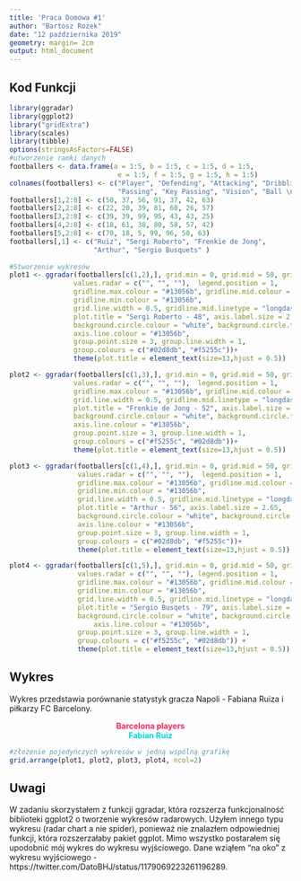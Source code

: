 ```yaml
---
title: 'Praca Domowa #1'
author: "Bartosz Rożek"
date: "12 października 2019"
geometry: margin= 2cm
output: html_document
---
```


## Kod Funkcji
```r
library(ggradar)
library(ggplot2)
library("gridExtra")
library(scales)
library(tibble)
options(stringsAsFactors=FALSE)
#utworzenie ramki danych
footballers <- data.frame(a = 1:5, b = 1:5, c = 1:5, d = 1:5,
                           e = 1:5, f = 1:5, g = 1:5, h = 1:5)
colnames(footballers) <- c("Player", "Defending", "Attacking", "Dribbling", 
                           "Passing", "Key Passing", "Vision", "Ball \n progression")
footballers[1,2:8] <- c(50, 37, 56, 91, 37, 42, 63)
footballers[2,2:8] <- c(22, 20, 39, 81, 60, 26, 57)
footballers[3,2:8] <- c(39, 39, 99, 95, 43, 43, 25)
footballers[4,2:8] <- c(18, 61, 38, 80, 58, 57, 42)
footballers[5,2:8] <- c(70, 18, 5, 99, 96, 50, 63)
footballers[,1] <- c("Ruiz", "Sergi Roberto", "Frenkie de Jong", 
                     "Arthur", "Sergio Busquets" )
 
#Stworzenie wykresów
plot1 <- ggradar(footballers[c(1,2),], grid.min = 0, grid.mid = 50, grid.max = 99,
                values.radar = c("", "", ""),  legend.position = 1,
                gridline.max.colour = "#13056b", gridline.mid.colour = "#13056b", 
                gridline.min.colour = "#13056b",
                grid.line.width = 0.5, gridline.mid.linetype = "longdash",
                plot.title = "Sergi Roberto - 48", axis.label.size = 2.65,
                background.circle.colour = "white", background.circle.transparency = 0, 
                axis.line.colour = "#13056b",
                group.point.size = 3, group.line.width = 1,
                group.colours = c("#02d8db", "#f5255c"))+ 
                theme(plot.title = element_text(size=13,hjust = 0.5))

plot2 <- ggradar(footballers[c(1,3),], grid.min = 0, grid.mid = 50, grid.max = 99,
                values.radar = c("", "", ""),  legend.position = 1,
                gridline.max.colour = "#13056b", gridline.mid.colour = "#13056b", gridline.min.colour = "#13056b",
                grid.line.width = 0.5, gridline.mid.linetype = "longdash",
                plot.title = "Frenkie de Jong - 52", axis.label.size = 2.65,
                background.circle.colour = "white", background.circle.transparency = 0, 
                axis.line.colour = "#13056b", 
                group.point.size = 3, group.line.width = 1,
                group.colours = c("#f5255c", "#02d8db"))+ 
                theme(plot.title = element_text(size=13,hjust = 0.5))

plot3 <- ggradar(footballers[c(1,4),], grid.min = 0, grid.mid = 50, grid.max = 99,
                 values.radar = c("", "", ""),  legend.position = 1,
                 gridline.max.colour = "#13056b", gridline.mid.colour = "#13056b", 
                 gridline.min.colour = "#13056b",
                 grid.line.width = 0.5, gridline.mid.linetype = "longdash",
                 plot.title = "Arthur - 56", axis.label.size = 2.65,
                 background.circle.colour = "white", background.circle.transparency = 0, 
                 axis.line.colour = "#13056b", 
                 group.point.size = 3, group.line.width = 1,
                 group.colours = c("#02d8db", "#f5255c"))+ 
                 theme(plot.title = element_text(size=13,hjust = 0.5))

plot4 <- ggradar(footballers[c(1,5),], grid.min = 0, grid.mid = 50, grid.max = 99,
                 values.radar = c("", "", ""), legend.position = 1,
                 gridline.max.colour = "#13056b", gridline.mid.colour = "#13056b", 
                 gridline.min.colour = "#13056b",
                 grid.line.width = 0.5, gridline.mid.linetype = "longdash",
                 plot.title = "Sergio Busqets - 79", axis.label.size = 2.65,
                 background.circle.colour = "white", background.circle.transparency = 0, 
                     axis.line.colour = "#13056b",
                 group.point.size = 3, group.line.width = 1,
                 group.colours = c("#f5255c", "#02d8db")) + 
                 theme(plot.title = element_text(size=13,hjust = 0.5))
```
## Wykres
Wykres przedstawia porównanie statystyk gracza Napoli - Fabiana Ruiza i piłkarzy FC Barcelony. 


<center><span style="color:#f5255c">**Barcelona players**</span></center>
<center><span style="color:#02d8db">**Fabian Ruiz**</span></center>

```r
#złożenie pojedyńczych wykresów w jedną wspólną grafikę
grid.arrange(plot1, plot2, plot3, plot4, ncol=2)

```

## Uwagi
W zadaniu skorzystałem z funkcji ggradar, która rozszerza funkcjonalność biblioteki ggplot2 o tworzenie wykresów radarowych. Użyłem innego typu wykresu (radar chart a nie spider), ponieważ nie znalazłem odpowiedniej funkcji, która rozszerzałaby pakiet ggplot. Mimo wszystko postarałem się upodobnić mój wykres do wykresu wyjściowego. Dane wziąłem "na oko" z wykresu wyjściowego - https://twitter.com/DatoBHJ/status/1179069223261196289.